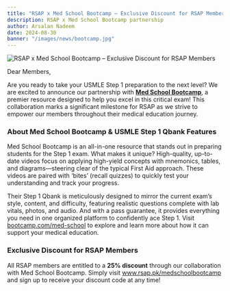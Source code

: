 ```yaml
---
title: "RSAP x Med School Bootcamp – Exclusive Discount for RSAP Members"
description: RSAP x Med School Bootcamp partnership
author: Arsalan Nadeem
date: 2024-08-30
banner: "/images/news/bootcamp.jpg"
---
```

![RSAP x Med School Bootcamp – Exclusive Discount for RSAP Members](https://www.rsap.pk/images/news/bootcamp.jpg)

Dear Members,

Are you ready to take your USMLE Step 1 preparation to the next level? We are excited to announce our partnership with [**Med School Bootcamp**](https://bootcamp.com/med-school), a premier resource designed to help you excel in this critical exam! This collaboration marks a significant milestone for RSAP as we strive to empower our members throughout their medical education journey.

### About Med School Bootcamp & USMLE Step 1 Qbank Features
Med School Bootcamp is an all-in-one resource that stands out in preparing students for the Step 1 exam. What makes it unique? High-quality, up-to-date videos focus on applying high-yield concepts with mnemonics, tables, and diagrams—steering clear of the typical First Aid approach. These videos are paired with ‘bites’ (recall quizzes) to quickly test your understanding and track your progress.

Their Step 1 Qbank is meticulously designed to mirror the current exam’s style, content, and difficulty, featuring realistic questions complete with lab vitals, photos, and audio. And with a pass guarantee, it provides everything you need in one organized platform to confidently ace Step 1. Visit [bootcamp.com/med-school](https://bootcamp.com/med-school) to explore and learn more about how it can support your medical education.

### Exclusive Discount for RSAP Members
All RSAP members are entitled to a **25% discount** through our collaboration with Med School Bootcamp. Simply visit www.rsap.pk/medschoolbootcamp and sign up to receive your discount code at any time!

